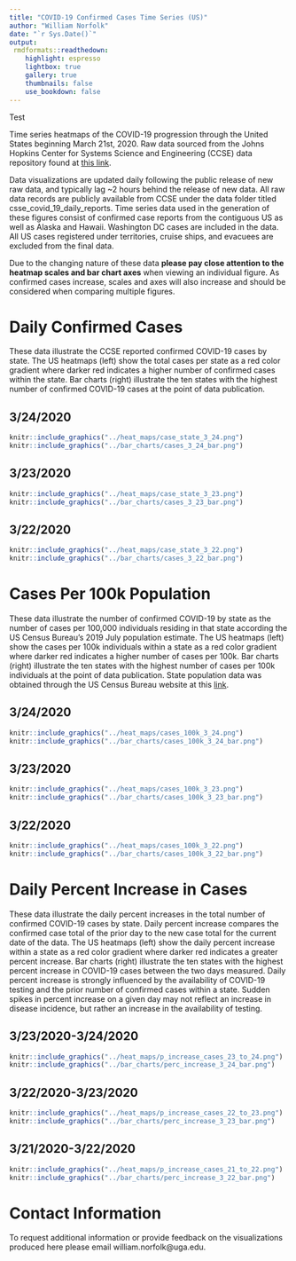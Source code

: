 ```yaml
---
title: "COVID-19 Confirmed Cases Time Series (US)"
author: "William Norfolk"
date: "`r Sys.Date()`"
output: 
 rmdformats::readthedown:
    highlight: espresso
    lightbox: true
    gallery: true
    thumbnails: false
    use_bookdown: false
---
```


Test

Time series heatmaps of the COVID-19 progression through the United States beginning March 21st, 2020. Raw data sourced from the Johns Hopkins Center for Systems Science and Engineering (CCSE) data repository found at [this link](https://github.com/CSSEGISandData/COVID-19). 

Data visualizations are updated daily following the public release of new raw data, and typically lag ~2 hours behind the release of new data. All raw data records are publicly available from CCSE under the data folder titled csse_covid_19_daily_reports. Time series data used in the generation of these figures consist of confirmed case reports from the contiguous US as well as Alaska and Hawaii. Washington DC cases are included in the data. All US cases registered under territories, cruise ships, and evacuees are excluded from the final data.   

Due to the changing nature of these data **please pay close attention to the heatmap scales and bar chart axes** when viewing an individual figure. As confirmed cases increase, scales and axes will also increase and should be considered when comparing multiple figures.

# Daily Confirmed Cases {.tabset}

These data illustrate the CCSE reported confirmed COVID-19 cases by state. The US heatmaps (left) show the total cases per state as a red color gradient where darker red indicates a higher number of confirmed cases within the state. Bar charts (right) illustrate the ten states with the highest number of confirmed COVID-19 cases at the point of data publication. 



## 3/24/2020

```r
knitr::include_graphics("../heat_maps/case_state_3_24.png")
knitr::include_graphics("../bar_charts/cases_3_24_bar.png")
```

## 3/23/2020

```r
knitr::include_graphics("../heat_maps/case_state_3_23.png")
knitr::include_graphics("../bar_charts/cases_3_23_bar.png")
```


## 3/22/2020

```r
knitr::include_graphics("../heat_maps/case_state_3_22.png")
knitr::include_graphics("../bar_charts/cases_3_22_bar.png")

```



# Cases Per 100k Population {.tabset}

These data illustrate  the number of confirmed COVID-19 by state as the number of cases per 100,000 individuals residing in that state according the US Census Bureau's 2019 July population estimate. The US heatmaps (left) show the cases per 100k individuals within a state as a red color gradient where darker red indicates a higher number of cases per 100k. Bar charts (right) illustrate  the ten states with the highest number of cases per 100k individuals at the point of data publication. State population data was obtained through the US Census Bureau website at this [link](https://www.census.gov/data/tables/time-series/demo/popest/2010s-state-total.html).

## 3/24/2020

```r
knitr::include_graphics("../heat_maps/cases_100k_3_24.png")
knitr::include_graphics("../bar_charts/cases_100k_3_24_bar.png")
```

## 3/23/2020

```r
knitr::include_graphics("../heat_maps/cases_100k_3_23.png")
knitr::include_graphics("../bar_charts/cases_100k_3_23_bar.png")
```

## 3/22/2020

```r
knitr::include_graphics("../heat_maps/cases_100k_3_22.png")
knitr::include_graphics("../bar_charts/cases_100k_3_22_bar.png")

```



# Daily Percent Increase in Cases {.tabset}

These data illustrate  the daily percent increases in the total number of confirmed COVID-19 cases by state. Daily percent increase compares the confirmed case total of the prior day to the new case total for the current date of the data. The US heatmaps (left) show the daily percent increase within a state as a red color gradient where darker red indicates a greater percent increase. Bar charts (right) illustrate  the ten states with the highest percent increase in COVID-19 cases between the two days measured. Daily percent increase is strongly influenced by the availability  of COVID-19 testing and the prior number of confirmed cases within a state. Sudden spikes in percent increase on a given day may not reflect an increase in disease incidence, but rather an increase in the availability  of testing. 

## 3/23/2020-3/24/2020

```r
knitr::include_graphics("../heat_maps/p_increase_cases_23_to_24.png")
knitr::include_graphics("../bar_charts/perc_increase_3_24_bar.png")
```

## 3/22/2020-3/23/2020


```r
knitr::include_graphics("../heat_maps/p_increase_cases_22_to_23.png")
knitr::include_graphics("../bar_charts/perc_increase_3_23_bar.png")
```

## 3/21/2020-3/22/2020

```r
knitr::include_graphics("../heat_maps/p_increase_cases_21_to_22.png")
knitr::include_graphics("../bar_charts/perc_increase_3_22_bar.png")
```

# Contact Information

To request additional information or provide feedback on the visualizations produced here please email william.norfolk@uga.edu.




